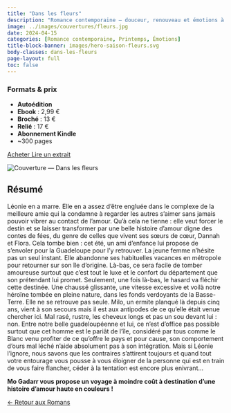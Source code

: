 ---
title: "Dans les fleurs"
description: "Romance contemporaine — douceur, renouveau et émotions à fleur de peau."
image: ../images/couvertures/fleurs.jpg
date: 2024-04-15
categories: [Romance contemporaine, Printemps, Émotions]
title-block-banner: images/hero-saison-fleurs.svg
body-classes: dans-les-fleurs
page-layout: full
toc: false
---

<!-- ===== 1) FORMATS & PRIX EN PREMIER ===== -->
<section class="formats-prix-modern">

<div class="prix-left">
  <h3>Formats & prix</h3>
  <ul>
    <li><strong>Autoédition</strong></li>
    <li><strong>Ebook</strong> : 2,99 €</li>
    <li><strong>Broché</strong> : 13 €</li>
    <li><strong>Relié</strong> : 17 €</li>
    <li><strong>Abonnement Kindle</strong></li>
    <li>~300 pages</li>
  </ul>
</div>

<div class="prix-right">
  <a class="btn btn-primary"
     href="https://amzn.eu/d/0uMMEO2"
     target="_blank" rel="noopener noreferrer" role="button" aria-label="Acheter Dans les fleurs sur Amazon">
     Acheter
  </a>
  <a class="btn btn-secondary"
     href="https://mogadarr.github.io/lire-mogadarr/romans/extraits/extrait-fleurs.html"
     role="button"
     aria-label="Lire un extrait de Dans les fleurs">
     Lire un extrait
  </a>
</div>

</section>

<!-- ===== 2) DEUX COLONNES (PHOTO À GAUCHE, TEXTE À DROITE) ===== -->
<section class="book-two-col reverse">

<div class="book-cover">
  <img src="../images/couvertures/fleurs.jpg" alt="Couverture — Dans les fleurs">
</div>

<div class="resume">

## Résumé

<!-- ⬇️ Insère ici le texte officiel de l'auteure, sans modification -->
Léonie en a marre.
Elle en a assez d’être engluée dans le complexe de la meilleure amie qui la condamne à regarder les autres s’aimer sans jamais pouvoir vibrer au contact de l’amour.
Qu’à cela ne tienne : elle veut forcer le destin et se laisser transformer par une belle histoire d’amour digne des contes de fées, du genre de celles que vivent ses sœurs de cœur, Dannah et Flora.
Cela tombe bien : cet été, un ami d’enfance lui propose de s’envoler pour la Guadeloupe pour l’y retrouver. La jeune femme n’hésite pas un seul instant. Elle abandonne ses habituelles vacances en métropole pour retourner sur son île d’origine. Là-bas, ce sera facile de tomber amoureuse surtout que c’est tout le luxe et le confort du département que son prétendant lui promet.
Seulement, une fois là-bas, le hasard va fléchir cette destinée. Une chaussé glissante, une vitesse excessive et voilà notre héroïne tombée en pleine nature, dans les fonds verdoyants de la Basse-Terre.
Elle ne se retrouve pas seule. Milo, un ermite planqué là depuis cinq ans, vient à son secours mais il est aux antipodes de ce qu’elle était venue chercher ici. Mal rasé, rustre, les cheveux longs et pas un sou devant lui : non. Entre notre belle guadeloupéenne et lui, ce n’est d’office pas possible surtout que cet homme est le pariât de l’île, considéré par tous comme le Blanc venu profiter de ce qu’offre le pays et pour cause, son comportement d’ours mal léché n’aide absolument pas à son intégration.
Mais si Léonie l’ignore, nous savons que les contraires s’attirent toujours et quand tout votre entourage vous pousse à vous éloigner de la personne qui est en train de vous faire flancher, céder à la tentation est encore plus enivrant…

**Mo Gadarr vous propose un voyage à moindre coût à destination d’une histoire d’amour haute en couleurs !**


</div>

</section>

<!-- ===== 3) RETOUR ===== -->
<div class="back-home">
  <a href="../romans/index.qmd" class="btn-back" role="button" aria-label="Retour aux Romans">
    <span class="arrow">←</span> Retour aux Romans
  </a>
</div>
